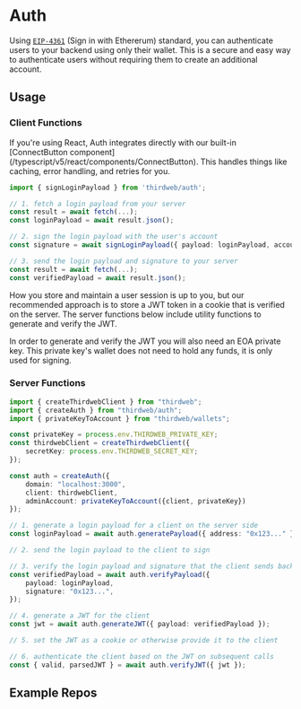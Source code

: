 
# Auth

Using [`EIP-4361`](https://eips.ethereum.org/EIPS/eip-4361) (Sign in with Ethererum) standard, you can authenticate users to your backend using only their wallet. This is a secure and easy way to authenticate users without requiring them to create an additional account.

## Usage

### Client Functions

<Callout variant="info" title="Auth with React">
	If you're using React, Auth integrates directly with our built-in
	[ConnectButton component](/typescript/v5/react/components/ConnectButton). This
	handles things like caching, error handling, and retries for you.
</Callout>

```ts
import { signLoginPayload } from 'thirdweb/auth';

// 1. fetch a login payload from your server
const result = await fetch(...);
const loginPayload = await result.json();

// 2. sign the login payload with the user's account
const signature = await signLoginPayload({ payload: loginPayload, account });

// 3. send the login payload and signature to your server
const result = await fetch(...);
const verifiedPayload = await result.json();
```

How you store and maintain a user session is up to you, but our recommended approach is to store a JWT token in a cookie that is verified on the server. The server functions below include utility functions to generate and verify the JWT.

In order to generate and verify the JWT you will also need an EOA private key. This private key's wallet does not need to hold any funds, it is only used for signing.

### Server Functions

```ts
import { createThirdwebClient } from "thirdweb";
import { createAuth } from "thirdweb/auth";
import { privateKeyToAccount } from "thirdweb/wallets";

const privateKey = process.env.THIRDWEB_PRIVATE_KEY;
const thirdwebClient = createThirdwebClient({
	secretKey: process.env.THIRDWEB_SECRET_KEY;
});

const auth = createAuth({
	domain: "localhost:3000",
	client: thirdwebClient,
	adminAccount: privateKeyToAccount({client, privateKey})
});

// 1. generate a login payload for a client on the server side
const loginPayload = await auth.generatePayload({ address: "0x123..." });

// 2. send the login payload to the client to sign

// 3. verify the login payload and signature that the client sends back later
const verifiedPayload = await auth.verifyPayload({
	payload: loginPayload,
	signature: "0x123...",
});

// 4. generate a JWT for the client
const jwt = await auth.generateJWT({ payload: verifiedPayload });

// 5. set the JWT as a cookie or otherwise provide it to the client

// 6. authenticate the client based on the JWT on subsequent calls
const { valid, parsedJWT } = await auth.verifyJWT({ jwt });
```

## Example Repos

<OpenSourceCard
	title="Auth + Next.js"
	href="https://github.com/thirdweb-example/thirdweb-auth-next"
	description="A working example of Auth + Next.js"
/>

<OpenSourceCard
	title="Auth + Express"
	href="https://github.com/thirdweb-example/thirdweb-auth-express"
	description="A working example of a React + Express app using Auth"
/>
